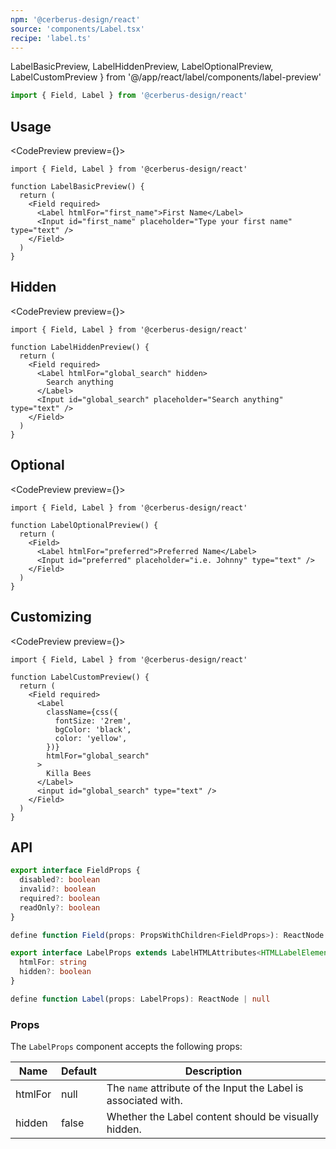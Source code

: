 ```yaml
---
npm: '@cerberus-design/react'
source: 'components/Label.tsx'
recipe: 'label.ts'
---
```


  LabelBasicPreview,
  LabelHiddenPreview,
  LabelOptionalPreview,
  LabelCustomPreview
} from '@/app/react/label/components/label-preview'

```ts
import { Field, Label } from '@cerberus-design/react'
```

## Usage

<CodePreview preview={<LabelBasicPreview />}>
```tsx title="first-name-input.tsx" {5,6}
import { Field, Label } from '@cerberus-design/react'

function LabelBasicPreview() {
  return (
    <Field required>
      <Label htmlFor="first_name">First Name</Label>
      <Input id="first_name" placeholder="Type your first name" type="text" />
    </Field>
  )
}
```
</CodePreview>

## Hidden

<CodePreview preview={<LabelHiddenPreview />}>
```tsx title="search-input.tsx" {6}
import { Field, Label } from '@cerberus-design/react'

function LabelHiddenPreview() {
  return (
    <Field required>
      <Label htmlFor="global_search" hidden>
        Search anything
      </Label>
      <Input id="global_search" placeholder="Search anything" type="text" />
    </Field>
  )
}
```
</CodePreview>

## Optional

<CodePreview preview={<LabelOptionalPreview />}>
```tsx title="search-input.tsx" {5}
import { Field, Label } from '@cerberus-design/react'

function LabelOptionalPreview() {
  return (
    <Field>
      <Label htmlFor="preferred">Preferred Name</Label>
      <Input id="preferred" placeholder="i.e. Johnny" type="text" />
    </Field>
  )
}
```
</CodePreview>

## Customizing

<CodePreview preview={<LabelCustomPreview />}>
```tsx title="search-input.tsx"
import { Field, Label } from '@cerberus-design/react'

function LabelCustomPreview() {
  return (
    <Field required>
      <Label
        className={css({
          fontSize: '2rem',
          bgColor: 'black',
          color: 'yellow',
        })}
        htmlFor="global_search"
      >
        Killa Bees
      </Label>
      <input id="global_search" type="text" />
    </Field>
  )
}

```
</CodePreview>

## API

<NoteAdmonition description="The Label component must be used within a Field provider." />

```ts showLineNumbers=false
export interface FieldProps {
  disabled?: boolean
  invalid?: boolean
  required?: boolean
  readOnly?: boolean
}

define function Field(props: PropsWithChildren<FieldProps>): ReactNode | null
```

```ts showLineNumbers=false
export interface LabelProps extends LabelHTMLAttributes<HTMLLabelElement> {
  htmlFor: string
  hidden?: boolean
}

define function Label(props: LabelProps): ReactNode | null
```

### Props

The `LabelProps` component accepts the following props:

| Name     | Default | Description                                                   |
| -------- | ------- | ------------------------------------------------------------- |
| htmlFor     | null   | The `name` attribute of the Input the Label is associated with. |
| hidden   | false   | Whether the Label content should be visually hidden.                 |
